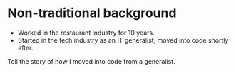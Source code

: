
<Layout>

# Non-traditional background

- Worked in the restaurant industry for 10 years.
- Started in the tech industry as an IT generalist; moved into code shortly after.

<Notes>

Tell the story of how I moved into code from a generalist.

</Notes>

</Layout>